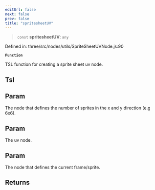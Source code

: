 ```yaml
---
editUrl: false
next: false
prev: false
title: "spritesheetUV"
---
```


> `const` **spritesheetUV**: `any`

Defined in: three/src/nodes/utils/SpriteSheetUVNode.js:90

**`Function`**

TSL function for creating a sprite sheet uv node.

## Tsl

## Param

The node that defines the number of sprites in the x and y direction (e.g 6x6).

## Param

The uv node.

## Param

The node that defines the current frame/sprite.

## Returns
